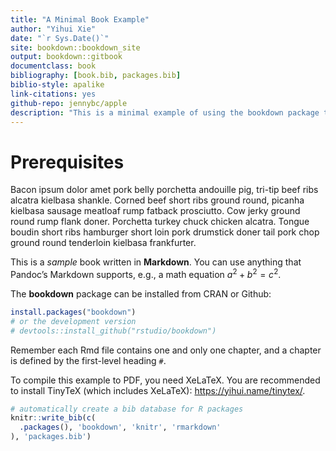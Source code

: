 ```yaml
--- 
title: "A Minimal Book Example"
author: "Yihui Xie"
date: "`r Sys.Date()`"
site: bookdown::bookdown_site
output: bookdown::gitbook
documentclass: book
bibliography: [book.bib, packages.bib]
biblio-style: apalike
link-citations: yes
github-repo: jennybc/apple
description: "This is a minimal example of using the bookdown package to write a book. The output format for this example is bookdown::gitbook."
---
```


# Prerequisites

Bacon ipsum dolor amet pork belly porchetta andouille pig, tri-tip beef ribs alcatra kielbasa shankle. Corned beef short ribs ground round, picanha kielbasa sausage meatloaf rump fatback prosciutto. Cow jerky ground round rump flank doner. Porchetta turkey chuck chicken alcatra. Tongue boudin short ribs hamburger short loin pork drumstick doner tail pork chop ground round tenderloin kielbasa frankfurter.

This is a _sample_ book written in **Markdown**. You can use anything that Pandoc's Markdown supports, e.g., a math equation $a^2 + b^2 = c^2$.

The **bookdown** package can be installed from CRAN or Github:

```r
install.packages("bookdown")
# or the development version
# devtools::install_github("rstudio/bookdown")
```

Remember each Rmd file contains one and only one chapter, and a chapter is defined by the first-level heading `#`.

To compile this example to PDF, you need XeLaTeX. You are recommended to install TinyTeX (which includes XeLaTeX): <https://yihui.name/tinytex/>.

```r
# automatically create a bib database for R packages
knitr::write_bib(c(
  .packages(), 'bookdown', 'knitr', 'rmarkdown'
), 'packages.bib')
```
